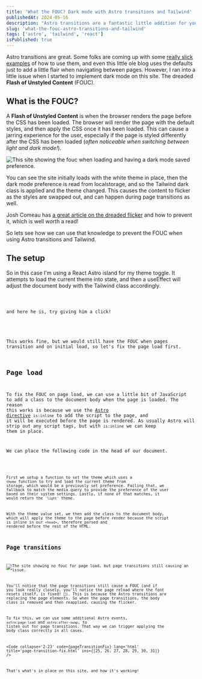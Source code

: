 ```yaml
---
title: 'What the FOUC? Dark mode with Astro transitions and Tailwind'
publishedAt: 2024-05-16
description: "Astro transitions are a fantastic little addition for your static sites. Built on top of Web APIs they allow for a little flair for your blog with little implementation. However, they can cause the dreaded Flash of Unstyled Content - let's see how we can fix that."
slug: 'what-the-fouc-astro-transitions-and-tailwind'
tags: ['astro', 'tailwind', 'react']
isPublished: true
---
```



Astro transitions are great. Some folks are coming up with some [really slick examples](https://spotify-astro-transitions.vercel.app/) of how to use them, and even this little ole blog uses the defaults just to add a little flair when navigating between pages. However, I ran into a little issue when I started to implement dark mode on this site. The dreaded **Flash of Unstyled Content** (FOUC).

## What is the FOUC?

A **Flash of Unstyled Content** is when the browser renders the page before the CSS has been loaded. The browser will render the page with the default styles, and then apply the CSS once it has been loaded. This can cause a jarring experience for the user, especially if the page is styled differently after the CSS has been loaded (_often noticeable when switching between light and dark mode!_).

<Image
  class='border border-ring shadow-lg shadow-ring'
  src={foucGif}
  alt='This site showing the fouc when loading and having a dark mode saved preference.'
/>

You can see the site initially loads with the white theme in place, then the dark mode preference is read from localstorage, and so the Tailwind dark class is applied and the theme changed. This causes the content to flicker as the styles are swapped out, and can happen during page transitions as well.

Josh Comeau has [a great article on the dreaded flicker](https://www.joshwcomeau.com/react/dark-mode/) and how to prevent it, which is well worth a read!

So lets see how we can use that knowledge to prevent the FOUC when using Astro transitions and Tailwind.

## The setup

So in this case I'm using a React Astro island for my theme toggle. It attempts to load the current theme into state, and then a useEffect will adjust the document body with the Tailwind class accordingly.

<Code code={ThemeToggleRaw} lang='tsx' title='ThemeToggle.tsx' />

and here he is, try giving him a click!

<ThemeToggle client:load />

This works fine, but we would still have the FOUC when pages transition and on initial load, so let's fix the page load first.

## Page load

To fix the FOUC on page load, we can use a little bit of JavaScript to add a class to the document body when the page is loaded. The reason this works is because we use the [Astro directive](https://docs.astro.build/en/reference/directives-reference/#isinline) `is:inline` to add the script to the page, and it will be executed before the page is rendered. As usually Astro will strip out any script tags, but with `is:inline` we can keep them in place.

We can place the following code in the head of our document.

<Code code={pageLoadFix} lang='html' title='page-load-fix.html' />

First we setup a function to set the theme which uses a `theme` function to try and load the current theme from storage, which would be a previously set preference. Failing that, we fallback to match the media query to provide the preference of the user based on their system settings. Lastly, if none of that matches, it would return the `'light'` theme.

With the theme value set, we then add the class to the document body, which will apply the theme to the page before render because the script is inline in our `<head>`, therefore parsed and rendered before the rest of the HTML.

## Page transitions

<Image
  class='border border-ring shadow-lg shadow-ring'
  src={pageLoadFixGif}
  alt='The site showing no fouc for page load, but page transitions still causing an issue.'
/>

You'll notice that the page transitions still cause a FOUC (and if you look really closely, you'll notice the page reload where the font resets itself, is fixed! 🎉). This is because the Astro transitions are replacing the page elements. So when the page transitions, the body class is removed and then reapplied, causing the flicker.

To fix this, we can use some additional Astro events, `astro:page-load` and `astro:after-swap`, to listen out for page transitions. That way we can trigger applying the body class correctly in all cases.

<Code
  collapse='2-23'
  code={pageTransitionFix}
  lang='html'
  title='page-transition-fix.html'
  ins={[25, 26, 27, 28, 29, 30, 31]}
/>

That's what's in place on this site, and how it's working!

<PostFooter />
